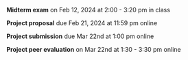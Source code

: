 **Midterm exam** on Feb 12, 2024 at 2:00 - 3:20 pm in class

**Project proposal** due Feb 21, 2024 at 11:59 pm online

**Project submission** due Mar 22nd at 1:00 pm online

**Project peer evaluation** on Mar 22nd at 1:30 - 3:30 pm online